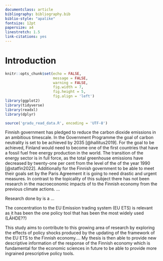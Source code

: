 ```yaml
---
documentclass: article
bibliography: bibliography.bib
biblio-style: "apalike"
fontsize: 12pt
papersize: a4
linestretch: 1.5
link-citations: yes
---
```


\newpage

# Introduction {#intro}

```r

knitr::opts_chunk$set(echo = FALSE,
                      message = FALSE,
                      warning = FALSE,
                      fig.width = 7,
                      fig.height = 5,
                      fig.align = 'left')
library(ggplot2)
library(tidyverse)
library(readxl)
library(dplyr)

source('gradu_read_data.R', encoding = 'UTF-8')
```

Finnish government has pledged to reduce the carbon dioxide emissions in an ambitious timescale. In the Government Programme the goal of carbon neutrality is set to be achieved by 2035 [@hallitus2019]. For the goal to be achieved, Finland would need to become one of the first countries that have a fossil fuel free energy production in the world. The transition  of the energy sector is in full force, as the total greenhouse emissions have decreased by twenty-one per cent from the level of the of the year 1990 [@statfin2022]. Additionally for the Finnish government to be able to meet their goals set by the Paris Agreement it is going to need drastic and urgent measures. In contrast to the topicality of this subject there has not been research in the macroeconomic impacts of to the Finnish economy from the previous climate actions. $\dots$

Research done by \citeauthor{kaenzig2022} is a $\dots$

The concentration to the EU Emission trading system (EU ETS) is relevant as it has been the one policy tool that has been the most widely used (LÄHDE??)

This study aims to contribute to this growing area of research by exploring the effects of policy shocks produced by the updating of the framework of the EU ETS to the Finnish economy.$\dots$ My thesis is then able to provide new descriptive information of the response of the Finnish economy which is fundamental for the economic sciences in future to be able to provide more ingrained prescriptive policy tools.

\newpage
